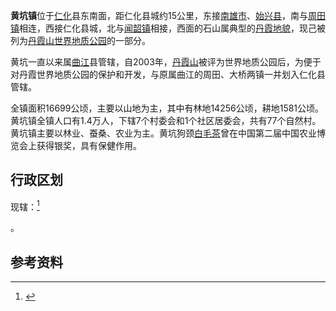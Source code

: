 {{中国乡级行政区
|景观照片文件名  = 
|景观照片描述    = 
}}
'''黄坑镇'''位于[[仁化|仁化]]县东南面，距仁化县城约15公里，东接[[南雄市|南雄市]]、[[始兴县|始兴县]]，南与[[周田镇|周田镇]]相连，西接仁化县城，北与[[闻韶镇|闻韶镇]]相接，西面的石山属典型的[[丹霞地貌|丹霞地貌]]，现己被列为[[丹霞山世界地质公园|丹霞山世界地质公园]]的一部分。

黄坑一直以来属[[曲江县|曲江]]县管辖，自2003年，[[丹霞山|丹霞山]]被评为世界地质公园后，为便于对丹霞世界地质公园的保护和开发，与原属曲江的周田、大桥两镇一并划入仁化县管辖。

全镇面积16699公顷，主要以山地为主，其中有林地14256公顷，耕地1581公顷。黄坑镇全镇人口有1.4万人，下辖7个村委会和1个社区居委会，共有77个自然村。黄坑镇主要以林业、蚕桑、农业为主。黄坑狗颈[[白毛茶|白毛茶]]曾在中国第二届中国农业博览会上获得银奖，具有保健作用。

==行政区划==
现辖：<ref>{{PRC admin/ref sgc|44/02/24/111/000}}</ref>

{{PRC admin/children|44/02/24/111/000}}。

==参考资料==
{{reflist}}

{{PRC admin/navcat|44/02/24/111/000}}